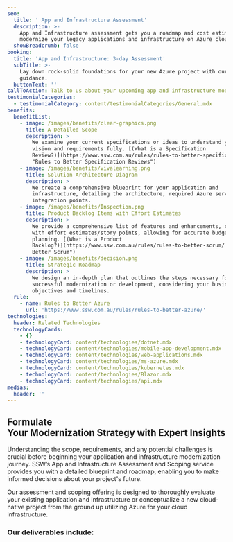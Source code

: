 ```yaml
---
seo:
  title: ' App and Infrastructure Assessment'
  description: >-
    App and Infrastructure assessment gets you a roadmap and cost estimates to
    modernize your legacy applications and infrastructure on Azure cloud.
  showBreadcrumb: false
booking:
  title: 'App and Infrastructure: 3-day Assessment'
  subTitle: >-
    Lay down rock-solid foundations for your new Azure project with our expert
    guidance.
  buttonText: ''
callToAction: Talk to us about your upcoming app and infrastructure modernization.
testimonialCategories:
  - testimonialCategory: content/testimonialCategories/General.mdx
benefits:
  benefitList:
    - image: /images/benefits/clear-graphics.png
      title: A Detailed Scope
      description: >
        We examine your current specifications or ideas to understand your
        vision and requirements fully. [(What is a Specification
        Review?)](https://www.ssw.com.au/rules/rules-to-better-specification-reviews/
        "Rules to Better Specification Reviews")
    - image: /images/benefits/vivalearning.png
      title: Solution Architecture Diagram
      description: >
        We create a comprehensive blueprint for your application and
        infrastructure, detailing the architecture, required Azure services, and
        integration points.
    - image: /images/benefits/Inspection.png
      title: Product Backlog Items with Effort Estimates
      description: >
        We provide a comprehensive list of features and enhancements, complete
        with effort estimates/story points, allowing for accurate budgeting and
        planning. [(What is a Product
        Backlog?)](https://www.ssw.com.au/rules/rules-to-better-scrum/ "Rules to
        Better Scrum")
    - image: /images/benefits/decision.png
      title: Strategic Roadmap
      description: >
        We design an in-depth plan that outlines the steps necessary for
        successful modernization or development, considering your business
        objectives and timelines.
  rule:
    - name: Rules to Better Azure
      url: 'https://www.ssw.com.au/rules/rules-to-better-azure/'
technologies:
  header: Related Technologies
  technologyCards:
    - {}
    - technologyCard: content/technologies/dotnet.mdx
    - technologyCard: content/technologies/mobile-app-development.mdx
    - technologyCard: content/technologies/web-applications.mdx
    - technologyCard: content/technologies/ms-azure.mdx
    - technologyCard: content/technologies/kubernetes.mdx
    - technologyCard: content/technologies/Blazor.mdx
    - technologyCard: content/technologies/api.mdx
medias:
  header: ''
---
```


## Formulate Your Modernization Strategy with Expert Insights

Understanding the scope, requirements, and any potential challenges is crucial before beginning your application and infrastructure modernization journey. SSW’s App and Infrastructure Assessment and Scoping service provides you with a detailed blueprint and roadmap, enabling you to make informed decisions about your project's future.

Our assessment and scoping offering is designed to thoroughly evaluate your existing application and infrastructure or conceptualize a new cloud-native project from the ground up utilizing Azure for your cloud infrastructure.

<VideoEmbed url="https://www.youtube.com/watch?v=N9QOoTwOo_U" caption=".NET Migration Services | William Liebenberg | SSW Consulting (3 mins)" duration="" removeMargin={false} />

### Our deliverables include:
